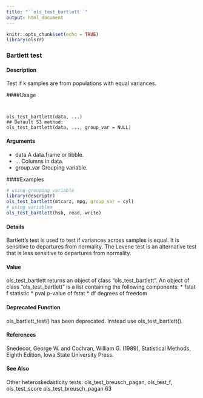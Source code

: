 ```yaml
---
title: "``ols_test_bartlett``"
output: html_document
---
```


```r
knitr::opts_chunk$set(echo = TRUE)
library(olsrr)
```

### Bartlett test

#### Description 
 
Test if k samples are from populations with equal variances.

####Usage 
<pre><code>

ols_test_bartlett(data, ...)
## Default S3 method:
ols_test_bartlett(data, ..., group_var = NULL)
</code></pre>

#### Arguments
* data A data.frame or tibble.
* ... Columns in data.
* group_var Grouping variable.


####Examples 

```r

# using grouping variable
library(descriptr)
ols_test_bartlett(mtcarz, mpg, group_var = cyl)
# using variables
ols_test_bartlett(hsb, read, write)
```


#### Details
Bartlett's test is used to test if variances across samples is equal. It is sensitive to departures from normality. The Levene test is an alternative test that is less sensitive to departures from normality.

#### Value
ols_test_bartlett returns an object of class "ols_test_bartlett". An object of class "ols_test_bartlett"
is a list containing the following components:
* fstat f statistic
* pval p-value of fstat
* df degrees of freedom

#### Deprecated Function
ols_bartlett_test() has been deprecated. Instead use ols_test_bartlett().

#### References
Snedecor, George W. and Cochran, William G. (1989), Statistical Methods, Eighth Edition, Iowa
State University Press.

#### See Also
Other heteroskedasticity tests: ols_test_breusch_pagan, ols_test_f, ols_test_score
ols_test_breusch_pagan 63

